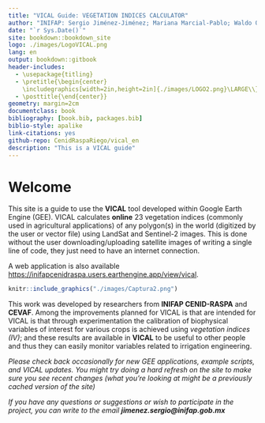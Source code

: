 ```yaml
--- 
title: "VICAL Guide: VEGETATION INDICES CALCULATOR"
author: "INIFAP: Sergio Jiménez-Jiménez; Mariana Marcial-Pablo; Waldo Ojeda-Bustamante; Ernesto Sifuentes-Ibarra; Marco Inzunza-Ibarra, Ignacio Sánchez-Cohen"
date: "`r Sys.Date()`"
site: bookdown::bookdown_site
logo: ./images/LogoVICAL.png
lang: en
output: bookdown::gitbook
header-includes:
  - \usepackage{titling}
  - \pretitle{\begin{center}
    \includegraphics[width=2in,height=2in]{./images/LOGO2.png}\LARGE\\}
  - \posttitle{\end{center}}
geometry: margin=2cm
documentclass: book
bibliography: [book.bib, packages.bib]
biblio-style: apalike
link-citations: yes
github-repo: CenidRaspaRiego/vical_en
description: "This is a VICAL guide"
---
```


# Welcome {-}


This site is a guide to use the **VICAL** tool developed within Google Earth Engine (GEE). VICAL calculates **online** 23 vegetation indices (commonly used in agricultural applications) of any polygon(s) in the world (digitized by the user or vector file) using LandSat and Sentinel-2 images. This is done without the user downloading/uploading satellite images of writing a single line of code, they just need to have an internet connection. 


A web application is also available <https://inifapcenidraspa.users.earthengine.app/view/vical>.


```r
knitr::include_graphics("./images/Captura2.png")
```

This work was developed by researchers from **INIFAP CENID-RASPA** and **CEVAF**. Among the improvements planned for VICAL is that are intended for VICAL is that through experimentation the calibration of biophysical variables of interest for various crops is achieved using _vegetation indices (IV)_; and these results are available in **VICAL** to be useful to other people and thus they can easily monitor variables related to irrigation engineering. 


_Please check back occasionally for new GEE applications, example scripts, and VICAL updates. You might try doing a hard refresh on the site to make sure you see recent changes (what you’re looking at might be a previously cached version of the site)_

_If you have any questions or suggestions or wish to participate in the project, you can write to the email **jimenez.sergio@inifap.gob.mx**_

